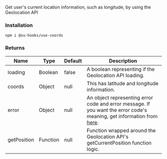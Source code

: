 Get user's current location information, such as longitude, by using the Geolocation API

### Installation

```shell
npm i @su-hooks/use-coords
```

### Returns

| Name        | Type     | Default | Description                                                                                                                                                                                        |
| ----------- | -------- | ------- | -------------------------------------------------------------------------------------------------------------------------------------------------------------------------------------------------- |
| loading     | Boolean  | false   | A boolean representing if the Geolocation API loading.                                                                                                                                             |
| coords      | Object   | null    | This has latitude and longitude information.                                                                                                                                                       |
| error       | Object   | null    | An object representing error code and error message. If you want the error code's meaning, get information from [here](https://developer.mozilla.org/en-US/docs/Web/API/GeolocationPositionError). |
| getPosition | Function | null    | Function wrapped around the Geolocation API's getCurrentPosition function logic.                                                                                                                   |
